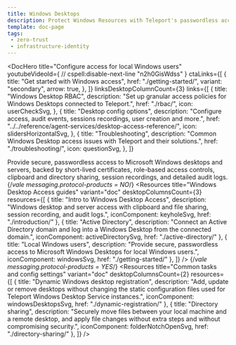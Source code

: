```yaml
---
title: Windows Desktops
description: Protect Windows Resources with Teleport's passwordless access and other features.
template: doc-page
tags:
 - zero-trust
 - infrastructure-identity
---
```




<DocHero
  title="Configure access for local Windows users"
  youtubeVideoId={
    // cspell:disable-next-line
    "n2h0GisWdss"
  }
  ctaLinks={[
    {
      title: "Get started with Windows access",
      href: "./getting-started/",
      variant: "secondary",
      arrow: true,
    },
  ]}
  linksDesktopColumnCount={3}
  links={[
    {
      title: "Windows Desktop RBAC",
      description: "Set up granular access policies for Windows Desktops connected to Teleport.",
      href: "./rbac/",
      icon: userCheckSvg,
    }, 
    {
      title: "Desktop config options",
      description: "Configure access, audit events, sessions recordings, user creation and more.",
      href: "../../reference/agent-services/desktop-access-reference/",
      icon: slidersHorizontalSvg,
    },
    {
      title: "Troubleshooting",
      description: "Common Windows Desktop access issues with Teleport and their solutions.",
      href: "./troubleshooting/",
      icon: questionSvg,
    },
  ]}
>
Provide secure, passwordless access to Microsoft Windows desktops and servers, backed by short-lived certificates, role-based access controls, clipboard and directory sharing, session recordings, and detailed audit logs.
</DocHero>
{/*vale messaging.protocol-products = NO*/}
<Resources
  title="Windows Desktop Access guides"
  variant="doc"
  desktopColumnsCount={3}
  resources={[
    {
      title: "Intro to Windows Desktop Access",
      description: "Windows desktop and server access with clipboard and file sharing, session recording, and audit logs.",
      iconComponent: keyholeSvg,
      href: "./introduction/"
    },
    {
      title: "Active Directory",
      description: "Connect an Active Directory domain and log into a Windows Desktop from the connected domain.",
      iconComponent: activeDirectorySvg,
      href: "./active-directory/"
    },
    {
      title: "Local Windows users",
      description: "Provide secure, passwordless access to Microsoft Windows Desktops for local Windows users.",
      iconComponent: windowsSvg,
      href: "./getting-started/"
    },
  ]}
/>
{/*vale messaging.protocol-products = YES*/}
<Resources
  title="Common tasks and config settings"
  variant="doc"
  desktopColumnsCount={2}
  resources={[
    {
      title: "Dynamic Windows desktop registration",
      description: "Add, update or remove desktops without changing the static configuration files used for Teleport Windows Desktop Service instances.",
      iconComponent: windowsDesktopsSvg,
      href: "./dynamic-registration/"
    },
    {
      title: "Directory sharing",
      description: "Securely move files between your local machine and a remote desktop, and apply file changes without extra steps and without compromising security.",
      iconComponent: folderNotchOpenSvg,
      href: "./directory-sharing/"
    },
  ]}
/>